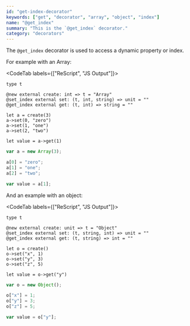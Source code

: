 ```yaml
---
id: "get-index-decorator"
keywords: ["get", "decorator", "array", "object", "index"]
name: "@get_index"
summary: "This is the `@get_index` decorator."
category: "decorators"
---
```


The `@get_index` decorator is used to access a dynamic property or index.

For example with an Array:

<CodeTab labels={["ReScript", "JS Output"]}>

```res
type t

@new external create: int => t = "Array"
@set_index external set: (t, int, string) => unit = ""
@get_index external get: (t, int) => string = ""

let a = create(3)
a->set(0, "zero")
a->set(1, "one")
a->set(2, "two")

let value = a->get(1)
```

```js
var a = new Array(3);

a[0] = "zero";
a[1] = "one";
a[2] = "two";

var value = a[1];
```

</CodeTab>

And an example with an object:

<CodeTab labels={["ReScript", "JS Output"]}>

```res
type t

@new external create: unit => t = "Object"
@set_index external set: (t, string, int) => unit = ""
@get_index external get: (t, string) => int = ""

let o = create()
o->set("x", 1)
o->set("y", 3)
o->set("z", 5)

let value = o->get("y")
```

```js
var o = new Object();

o["x"] = 1;
o["y"] = 3;
o["z"] = 5;

var value = o["y"];
```

</CodeTab>


